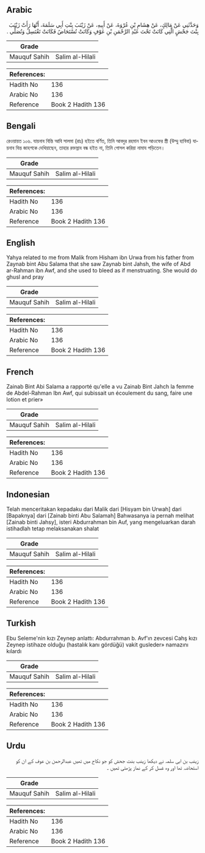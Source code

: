## Arabic


<div dir="rtl" lang="ar" style={{fontSize:'larger',backgroundColor:'#f8f9fa',padding:20}}>
وَحَدَّثَنِي عَنْ مَالِكٍ، عَنْ هِشَامِ بْنِ عُرْوَةَ، عَنْ أَبِيهِ، عَنْ زَيْنَبَ بِنْتِ أَبِي سَلَمَةَ، أَنَّهَا رَأَتْ زَيْنَبَ بِنْتَ جَحْشٍ الَّتِي كَانَتْ تَحْتَ عَبْدِ الرَّحْمَنِ بْنِ عَوْفٍ وَكَانَتْ تُسْتَحَاضُ فَكَانَتْ تَغْتَسِلُ وَتُصَلِّي ‏.‏
</div>
<div style={{backgroundColor:'#f8f9fa',padding:20, marginBottom: 10}}><table> <thead> <tr> <th>Grade</th> <th></th> </tr> </thead> <tbody> <tr><td>Mauquf Sahih</td><td>Salim al-Hilali</td></tr></tbody></table><table> <thead> <tr> <th>References:</th> <th></th> </tr> </thead> <tbody><tr><td>Hadith No</td><td>136</td></tr><tr><td>Arabic No</td><td>136</td></tr><tr><td>Reference</td><td>Book 2 Hadith 136</td></tr></tbody></table></div>

## Bengali


<div dir="ltr" lang="bn" style={{fontSize:'larger',backgroundColor:'#f8f9fa',padding:20}}>
রেওয়ায়ত ১০৬. যায়নাব বিন্তি আবি সালমা (রাঃ) হইতে বর্ণিত, তিনি আবদুর রহমান ইবন আওফের স্ত্রী (উম্মু হাবিবা) যায়নাব বিন্ত জাহশকে দেখিয়াছেন, তাহার রক্তস্রাব বন্ধ হইত না, তিনি গোসল করিয়া নামায পড়িতেন।
</div>
<div style={{backgroundColor:'#f8f9fa',padding:20, marginBottom: 10}}><table> <thead> <tr> <th>Grade</th> <th></th> </tr> </thead> <tbody> <tr><td>Mauquf Sahih</td><td>Salim al-Hilali</td></tr></tbody></table><table> <thead> <tr> <th>References:</th> <th></th> </tr> </thead> <tbody><tr><td>Hadith No</td><td>136</td></tr><tr><td>Arabic No</td><td>136</td></tr><tr><td>Reference</td><td>Book 2 Hadith 136</td></tr></tbody></table></div>

## English


<div dir="ltr" lang="en" style={{fontSize:'larger',backgroundColor:'#f8f9fa',padding:20}}>
Yahya related to me from Malik from Hisham ibn Urwa from his father from Zaynab bint Abu Salama that she saw Zaynab bint Jahsh, the wife of Abd ar-Rahman ibn Awf, and she used to bleed as if menstruating. She would do ghusl and pray
</div>
<div style={{backgroundColor:'#f8f9fa',padding:20, marginBottom: 10}}><table> <thead> <tr> <th>Grade</th> <th></th> </tr> </thead> <tbody> <tr><td>Mauquf Sahih</td><td>Salim al-Hilali</td></tr></tbody></table><table> <thead> <tr> <th>References:</th> <th></th> </tr> </thead> <tbody><tr><td>Hadith No</td><td>136</td></tr><tr><td>Arabic No</td><td>136</td></tr><tr><td>Reference</td><td>Book 2 Hadith 136</td></tr></tbody></table></div>

## French


<div dir="ltr" lang="fr" style={{fontSize:'larger',backgroundColor:'#f8f9fa',padding:20}}>
Zainab Bint Abi Salama a rapporté qu'elle a vu Zainab Bint Jahch la femme de Abdel-Rahman Ibn Awf, qui subissait un écoulement du sang, faire une lotion et prier»
</div>
<div style={{backgroundColor:'#f8f9fa',padding:20, marginBottom: 10}}><table> <thead> <tr> <th>Grade</th> <th></th> </tr> </thead> <tbody> <tr><td>Mauquf Sahih</td><td>Salim al-Hilali</td></tr></tbody></table><table> <thead> <tr> <th>References:</th> <th></th> </tr> </thead> <tbody><tr><td>Hadith No</td><td>136</td></tr><tr><td>Arabic No</td><td>136</td></tr><tr><td>Reference</td><td>Book 2 Hadith 136</td></tr></tbody></table></div>

## Indonesian


<div dir="ltr" lang="id" style={{fontSize:'larger',backgroundColor:'#f8f9fa',padding:20}}>
Telah menceritakan kepadaku dari Malik dari [Hisyam bin Urwah] dari [Bapaknya] dari [Zainab binti Abu Salamah] Bahwasanya ia pernah melihat [Zainab binti Jahsy], isteri Abdurrahman bin Auf, yang mengeluarkan darah istihadlah tetap melaksanakan shalat
</div>
<div style={{backgroundColor:'#f8f9fa',padding:20, marginBottom: 10}}><table> <thead> <tr> <th>Grade</th> <th></th> </tr> </thead> <tbody> <tr><td>Mauquf Sahih</td><td>Salim al-Hilali</td></tr></tbody></table><table> <thead> <tr> <th>References:</th> <th></th> </tr> </thead> <tbody><tr><td>Hadith No</td><td>136</td></tr><tr><td>Arabic No</td><td>136</td></tr><tr><td>Reference</td><td>Book 2 Hadith 136</td></tr></tbody></table></div>

## Turkish


<div dir="ltr" lang="tr" style={{fontSize:'larger',backgroundColor:'#f8f9fa',padding:20}}>
Ebu Seleme'nin kızı Zeynep anlattı: Abdurrahman b. Avf'ın zevcesi Cahş kızı Zeynep istihaze olduğu (hastalık kanı gördüğü) vakit gusleder» namazını kılardı
</div>
<div style={{backgroundColor:'#f8f9fa',padding:20, marginBottom: 10}}><table> <thead> <tr> <th>Grade</th> <th></th> </tr> </thead> <tbody> <tr><td>Mauquf Sahih</td><td>Salim al-Hilali</td></tr></tbody></table><table> <thead> <tr> <th>References:</th> <th></th> </tr> </thead> <tbody><tr><td>Hadith No</td><td>136</td></tr><tr><td>Arabic No</td><td>136</td></tr><tr><td>Reference</td><td>Book 2 Hadith 136</td></tr></tbody></table></div>

## Urdu


<div dir="rtl" lang="ur" style={{fontSize:'larger',backgroundColor:'#f8f9fa',padding:20}}>
زینب بن ابی سلمہ نے دیکھا زینب بنت جحش کو جو نکاح میں تھیں عبدالرحمن بن عوف کے ان کو استحاضہ تھا اور وہ غسل کر کے نماز پڑھتی تھیں ۔
</div>
<div style={{backgroundColor:'#f8f9fa',padding:20, marginBottom: 10}}><table> <thead> <tr> <th>Grade</th> <th></th> </tr> </thead> <tbody> <tr><td>Mauquf Sahih</td><td>Salim al-Hilali</td></tr></tbody></table><table> <thead> <tr> <th>References:</th> <th></th> </tr> </thead> <tbody><tr><td>Hadith No</td><td>136</td></tr><tr><td>Arabic No</td><td>136</td></tr><tr><td>Reference</td><td>Book 2 Hadith 136</td></tr></tbody></table></div>